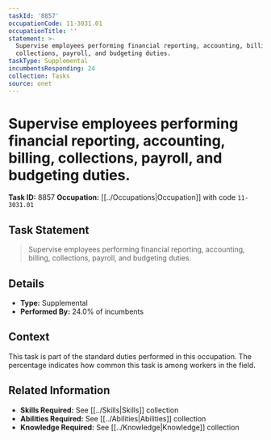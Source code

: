 ```yaml
---
taskId: '8857'
occupationCode: 11-3031.01
occupationTitle: ''
statement: >-
  Supervise employees performing financial reporting, accounting, billing,
  collections, payroll, and budgeting duties.
taskType: Supplemental
incumbentsResponding: 24
collection: Tasks
source: onet
---
```

# Supervise employees performing financial reporting, accounting, billing, collections, payroll, and budgeting duties.

**Task ID:** 8857
**Occupation:** [[../Occupations|Occupation]] with code `11-3031.01`

## Task Statement

> Supervise employees performing financial reporting, accounting, billing, collections, payroll, and budgeting duties.

## Details

- **Type:** Supplemental
- **Performed By:** 24.0% of incumbents

## Context

This task is part of the standard duties performed in this occupation. The percentage indicates how common this task is among workers in the field.

## Related Information

- **Skills Required:** See [[../Skills|Skills]] collection
- **Abilities Required:** See [[../Abilities|Abilities]] collection
- **Knowledge Required:** See [[../Knowledge|Knowledge]] collection
